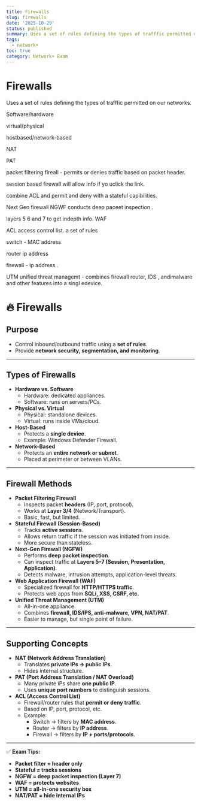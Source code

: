 ```yaml
---
title: Firewalls
slug: firewalls
date: '2025-10-29'
status: published
summary: Uses a set of rules defining the types of trafffic permitted on our networks.
tags:
  - network+
toc: true
category: Network+ Exam
---
```


# Firewalls

Uses a set of rules defining the types of trafffic permitted on our networks. 

Software/hardware 

virtual/physical 

hostbased/network-based

NAT 

PAT

packet filtering fireall - permits or denies traffic based on packet header. 

session based firewall will allow info if yo uclick the link. 

combine ACL and permit and deny with a stateful capibilities. 

Next Gen firewall NGWF conducts deep paceet inspection . 

layers 5 6 and 7 to get indepth info. WAF

ACL access control list. a set of rules

switch - MAC address 

router ip address 

firewall - ip address . 

UTM unified threat managemt - combines firewall router, IDS , andimalware and other features into a singl edevice. 

# 🔥 Firewalls

## Purpose

- Control inbound/outbound traffic using a **set of rules**.
- Provide **network security, segmentation, and monitoring**.

---

## Types of Firewalls

- **Hardware vs. Software**
    - Hardware: dedicated appliances.
    - Software: runs on servers/PCs.
- **Physical vs. Virtual**
    - Physical: standalone devices.
    - Virtual: runs inside VMs/cloud.
- **Host-Based**
    - Protects a **single device**.
    - Example: Windows Defender Firewall.
- **Network-Based**
    - Protects an **entire network or subnet**.
    - Placed at perimeter or between VLANs.

---

## Firewall Methods

- **Packet Filtering Firewall**
    - Inspects packet **headers** (IP, port, protocol).
    - Works at **Layer 3/4** (Network/Transport).
    - Basic, fast, but limited.
- **Stateful Firewall (Session-Based)**
    - Tracks **active sessions**.
    - Allows return traffic if the session was initiated from inside.
    - More secure than stateless.
- **Next-Gen Firewall (NGFW)**
    - Performs **deep packet inspection**.
    - Can inspect traffic at **Layers 5–7 (Session, Presentation, Application)**.
    - Detects malware, intrusion attempts, application-level threats.
- **Web Application Firewall (WAF)**
    - Specialized firewall for **HTTP/HTTPS traffic**.
    - Protects web apps from **SQLi, XSS, CSRF, etc.**
- **Unified Threat Management (UTM)**
    - All-in-one appliance.
    - Combines **firewall, IDS/IPS, anti-malware, VPN, NAT/PAT**.
    - Easier to manage, but single point of failure.

---

## Supporting Concepts

- **NAT (Network Address Translation)**
    - Translates **private IPs → public IPs**.
    - Hides internal structure.
- **PAT (Port Address Translation / NAT Overload)**
    - Many private IPs share **one public IP**.
    - Uses **unique port numbers** to distinguish sessions.
- **ACL (Access Control List)**
    - Firewall/router rules that **permit or deny traffic**.
    - Based on IP, port, protocol, etc.
    - Example:
        - Switch → filters by **MAC address**.
        - Router → filters by **IP address**.
        - Firewall → filters by **IP + ports/protocols**.

---

✅ **Exam Tips:**

- **Packet filter = header only**
- **Stateful = tracks sessions**
- **NGFW = deep packet inspection (Layer 7)**
- **WAF = protects websites**
- **UTM = all-in-one security box**
- **NAT/PAT = hide internal IPs**
